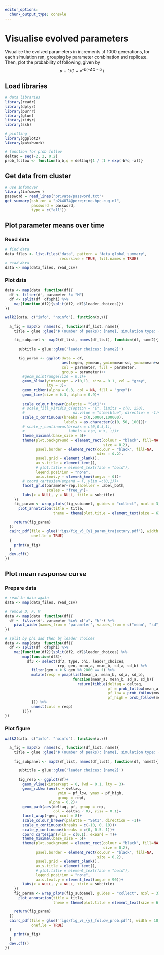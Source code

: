 ```yaml
---
editor_options:
  chunk_output_type: console
---
```


# Visualise evolved parameters

Visualise the evolved parameters in increments of 1000 generations, for each simulation run, grouping by parameter combination and replicate.
Then, plot the probability of following, given by $$p = 1/(1 + e^{-b(-\Delta Q - a)}) $$

## Load libraries 

```r
# data libraries
library(readr)
library(dplyr)
library(purrr)
library(glue)
library(tidyr)
library(ssh)

# plotting
library(ggplot2)
library(patchwork)

# function for prob follow
deltaq = seq(-2, 2, 0.2)
prob_follow <- function(a,b,q = deltaq){1 / (1 + exp(-b*q -a))}
```

## Get data from cluster

```r
# use infomover
library(infomover)
password = read_lines("private/password.txt")
get_summary(ssh_con = "p284074@peregrine.hpc.rug.nl",
            password = password,
            type = c("all"))

```


## Plot parameter means over time

### Read data

```r
# find data
data_files <- list.files("data", pattern = "data_global_summary",
                         recursive = TRUE, full.names = TRUE)
# read data
data <- map(data_files, read_csv)
```

### Plot data

```r
data <- map(data, function(df){
  df <- filter(df, parameter != "M")
  df <- split(df, df$phi) %>% 
    map(function(df2){split(df2, df2$leader_choices)})
})

walk2(data, c("info", "noinfo"), function(x,y){
  
  a_fig = map2(x, names(x), function(df_list, name){
    title = glue::glue('Φ (number of peaks): {name}, simulation type: {y}, M evolving with costs')
    
    fig_subpanel <- map2(df_list, names(df_list), function(df, name2){
      
      subtitle = glue::glue('leader choices: {name2}')
      
      fig_param <- ggplot(data = df, 
                          aes(x=gen, y=mean, ymin=mean-sd, ymax=mean+sd,
                          col = parameter, fill = parameter, 
                          group = parameter))+
        #geom_pointrange(size = 0.1)+  
        geom_hline(yintercept = c(0,1), size = 0.1, col = "grey",
                   lty = 3)+
        geom_ribbon(alpha = 0.3, col = NA, fill = "grey")+
        geom_line(size = 0.3, alpha = 0.9)+
        
        scale_colour_brewer(palette = "Set1")+
        # scale_fill_viridis_c(option = "E", limits = c(0, 250),
        #                      na.value = "steelblue", direction = -1)+
        scale_x_continuous(breaks = c(0,50000,100000),
                           labels = as.character(c(0, 50, 100)))+
        # scale_y_continuous(breaks = c(0,0.5,1),
        #                    labels = c(0, 0.5, 1))+
        theme_minimal(base_size = 5)+
        theme(plot.background = element_rect(colour = "black", fill=NA,
                                             size = 0.2),
              panel.border = element_rect(colour = "black", fill=NA,
                                          size = 0.2),
              panel.grid = element_blank(),
              axis.title = element_text(),
              # plot.title = element_text(face = "bold"),
              legend.position = "none",
              axis.text.y = element_text(angle = 0))+
        # coord_cartesian(expand = T, ylim =c(0,1))+
        facet_grid(parameter~rep,labeller = label_both,
                   scales = "free_y")+
        labs(x = NULL, y = NULL, title = subtitle)
    })
    fig_param <- wrap_plots(fig_subpanel, guides = "collect", ncol = 3)+
      plot_annotation(title = title,
                      theme = theme(plot.title = element_text(size = 6)))
    
    return(fig_param)
  })
  cairo_pdf(file = glue('figs/fig_v5_{y}_param_trajectory.pdf'), width = 10, height = 3,
            onefile = TRUE)
  {
    print(a_fig)
  }
  dev.off()
})


```

## Plot mean response curve

### Prepare data

```r
# read in data again
data <- map(data_files, read_csv)

# remove D, F, M
data <- map(data, function(df){
  df <- filter(df, parameter %in% c("a", "b")) %>% 
    pivot_wider(names_from = "parameter", values_from = c("mean", "sd"))
})

# split by phi and then by leader choices
data <- map(data, function(df){
  df <- split(df, df$phi) %>% 
    map(function(df2){split(df2, df2$leader_choices) %>% 
        map(function(df3){
          df3 <- select(df3, type, phi, leader_choices, 
                        rep, gen, mean_a, mean_b, sd_a, sd_b) %>% 
            filter(gen > 0 & gen %% 2000 == 0) %>% 
            mutate(resp = pmap(list(mean_a, mean_b, sd_a, sd_b), 
                               function(mean_a, mean_b, sd_a, sd_b){
                                 return(tibble(deltaq = deltaq, 
                                               pf = prob_follow(mean_a,mean_b,deltaq),
                                               pf_low = prob_follow(mean_a-sd_a, mean_b-sd_b,deltaq),
                                               pf_high = prob_follow(mean_a+sd_a, mean_b+sd_b,deltaq)))
            })) %>% 
            unnest(cols = resp)
        })})
})

```

### Plot figure

```r
walk2(data, c("info", "noinfo"), function(x,y){
  
  a_fig = map2(x, names(x), function(df_list, name){
    title = glue::glue('Φ (number of peaks): {name}, simulation type: {y}, M evolving with costs')
    
    fig_subpanel <- map2(df_list, names(df_list), function(df, name2){
      
      subtitle = glue::glue('leader choices: {name2}')
      
      fig_resp <- ggplot(df)+
        geom_vline(xintercept = 0, lwd = 0.1, lty = 3)+
        geom_ribbon(aes(x = deltaq, 
                        ymin = pf_low, ymax = pf_high,
                        group = rep),
                    alpha = 0.2)+
        geom_path(aes(deltaq, pf, group = rep,
                      col = deltaq < 0), size = 0.1)+
        facet_wrap(~gen, ncol = 8)+
        scale_colour_brewer(palette = "Set1", direction = -1)+
        scale_x_continuous(breaks = c(-10, 0, 10))+
        scale_y_continuous(breaks = c(0, 0.5, 1))+
        coord_cartesian(ylim = c(0,1), expand = T)+
        theme_minimal(base_size = 5)+
        theme(plot.background = element_rect(colour = "black", fill=NA,
                                             size = 0.2),
              panel.border = element_rect(colour = "black", fill=NA,
                                          size = 0.2),
              panel.grid = element_blank(),
              axis.title = element_text(),
              # plot.title = element_text(face = "bold"),
              legend.position = "none",
              axis.text.y = element_text(angle = 90))+
        labs(x = NULL, y = NULL, title = subtitle)
    })
    fig_param <- wrap_plots(fig_subpanel, guides = "collect", ncol = 3)+
      plot_annotation(title = title,
                      theme = theme(plot.title = element_text(size = 6)))
    
    return(fig_param)
  })
  cairo_pdf(file = glue('figs/fig_v5_{y}_follow_prob.pdf'), width = 10, height = 3,
            onefile = TRUE)
  {
    print(a_fig)
  }
  dev.off()
})

```

